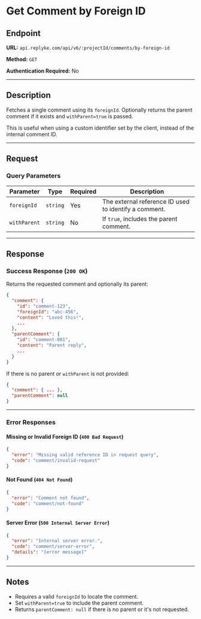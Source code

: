 # Get Comment by Foreign ID

## Endpoint

**URL:** `api.replyke.com/api/v6/:projectId/comments/by-foreign-id`

**Method:** `GET`

**Authentication Required:** No

---

## Description

Fetches a single comment using its `foreignId`. Optionally returns the parent comment if it exists and `withParent=true` is passed.

This is useful when using a custom identifier set by the client, instead of the internal comment ID.

---

## Request

### Query Parameters

| Parameter    | Type     | Required | Description                                           |
| ------------ | -------- | -------- | ----------------------------------------------------- |
| `foreignId`  | `string` | Yes      | The external reference ID used to identify a comment. |
| `withParent` | `string` | No       | If `true`, includes the parent comment.               |

---

## Response

### Success Response (`200 OK`)

Returns the requested comment and optionally its parent:

```json
{
  "comment": {
    "id": "comment-123",
    "foreignId": "abc-456",
    "content": "Loved this!",
    ...
  },
  "parentComment": {
    "id": "comment-001",
    "content": "Parent reply",
    ...
  }
}
```

If there is no parent or `withParent` is not provided:

```json
{
  "comment": { ... },
  "parentComment": null
}
```

---

### Error Responses

#### Missing or Invalid Foreign ID (`400 Bad Request`)

```json
{
  "error": "Missing valid reference ID in request query",
  "code": "comment/invalid-request"
}
```

#### Not Found (`404 Not Found`)

```json
{
  "error": "Comment not found",
  "code": "comment/not-found"
}
```

#### Server Error (`500 Internal Server Error`)

```json
{
  "error": "Internal server error.",
  "code": "comment/server-error",
  "details": "[error message]"
}
```

---

## Notes

- Requires a valid `foreignId` to locate the comment.
- Set `withParent=true` to include the parent comment.
- Returns `parentComment: null` if there is no parent or it's not requested.

